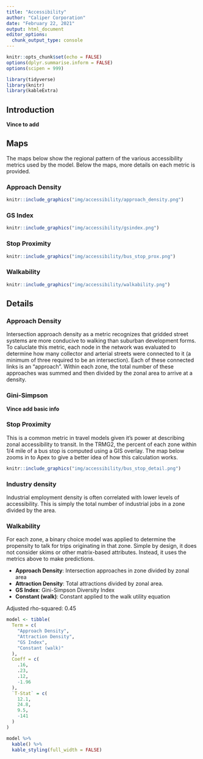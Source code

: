 ```yaml
---
title: "Accessibility"
author: "Caliper Corporation"
date: "February 22, 2021"
output: html_document
editor_options: 
  chunk_output_type: console
---
```



```r
knitr::opts_chunk$set(echo = FALSE)
options(dplyr.summarise.inform = FALSE)
options(scipen = 999)

library(tidyverse)
library(knitr)
library(kableExtra)
```

## Introduction

**Vince to add**

## Maps {.tabset}

The maps below show the regional pattern of the various accessibility metrics
used by the model. Below the maps, more details on each metric is provided.

### Approach Density

```r
knitr::include_graphics("img/accessibility/approach_density.png")
```

### GS Index

```r
knitr::include_graphics("img/accessibility/gsindex.png")
```

### Stop Proximity

```r
knitr::include_graphics("img/accessibility/bus_stop_prox.png")
```

### Walkability

```r
knitr::include_graphics("img/accessibility/walkability.png")
```

## Details

### Approach Density

Intersection approach density as a metric recognizes that gridded street systems
are more conducive to walking than suburban development forms. To caluclate this
metric, each node in the network was evaluated to determine how many collector
and arterial streets were connected to it (a minimum of three required to be
an intersection). Each of these connected links is an "approach". Within each
zone, the total number of these approaches was summed and then divided by the
zonal area to arrive at a density.

### Gini-Simpson

**Vince add basic info**

### Stop Proximity

This is a common metric in travel models given it's power at describing zonal
accessibility to transit. In the TRMG2, the percent of each zone within 1/4
mile of a bus stop is computed using a GIS overlay. The map below zooms in to
Apex to give a better idea of how this calculation works.

```r
knitr::include_graphics("img/accessibility/bus_stop_detail.png")
```

### Industry density

Industrial employment density is often correlated with lower levels of
accessibility. This is simply the total number of industrial jobs in a zone
divided by the area.

### Walkability

For each zone, a binary choice model was applied to determine the propensity to
talk for trips originating in that zone. Simple by design, it does not consider
skims or other matrix-based attributes. Instead, it uses the metrics above to
make predictions.

- **Approach Density**: Intersection approaches in zone divided by zonal area
- **Attraction Density**: Total attractions divided by zonal area.
- **GS Index**: Gini-Simpson Diversity Index
- **Constant (walk)**: Constant applied to the walk utility equation

Adjusted rho-squared: 0.45

```r
model <- tibble(
  Term = c(
    "Approach Density",
    "Attraction Density",
    "GS Index",
    "Constant (walk)"
  ),
  Coeff = c(
    .16,
    .23,
    .12,
    -1.96
  ),
  `T-Stat` = c(
    12.1,
    24.8,
    9.5,
    -141
  )
)

model %>%
  kable() %>%
  kable_styling(full_width = FALSE)
```

